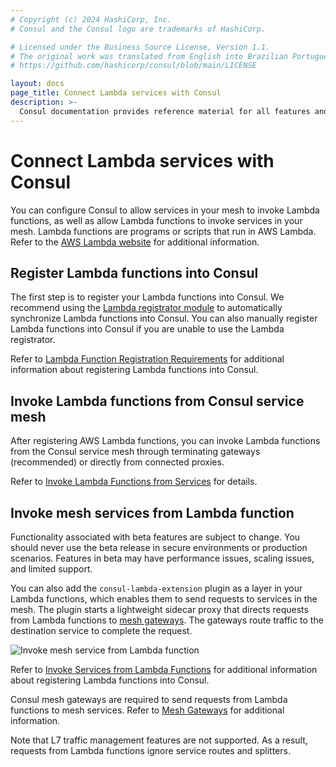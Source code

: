 ```yaml
---
# Copyright (c) 2024 HashiCorp, Inc.
# Consul and the Consul logo are trademarks of HashiCorp.

# Licensed under the Business Source License, Version 1.1.
# The original work was translated from English into Brazilian Portuguese.
# https://github.com/hashicorp/consul/blob/main/LICENSE

layout: docs
page_title: Connect Lambda services with Consul
description: >-
  Consul documentation provides reference material for all features and options available in Consul.
---
```


# Connect Lambda services with Consul

You can configure Consul to allow services in your mesh to invoke Lambda functions, as well as allow Lambda functions to invoke services in your mesh. Lambda functions are programs or scripts that run in AWS Lambda. Refer to the [AWS Lambda website](https://aws.amazon.com/lambda/) for additional information.

## Register Lambda functions into Consul

The first step is to register your Lambda functions into Consul. We recommend using the [Lambda registrator module](https://github.com/hashicorp/terraform-aws-consul-lambda/tree/main/modules/lambda-registrator) to automatically synchronize Lambda functions into Consul. You can also manually register Lambda functions into Consul if you are unable to use the Lambda registrator.

Refer to [Lambda Function Registration Requirements](/consul/docs/register/service/lambda) for additional information about registering Lambda functions into Consul.

## Invoke Lambda functions from Consul service mesh

After registering AWS Lambda functions, you can invoke Lambda functions from the Consul service mesh through terminating gateways (recommended) or directly from connected proxies.

Refer to [Invoke Lambda Functions from Services](/consul/docs/connect/lambda/function) for details.

## Invoke mesh services from Lambda function

<Note title="Lambda-to-mesh functionality is currently in beta">

Functionality associated with beta features are subject to change. You should never use the beta release in secure environments or production scenarios. Features in beta may have performance issues, scaling issues, and limited support.

</Note>

You can also add the `consul-lambda-extension` plugin as a layer in your Lambda functions, which enables them to send requests to services in the mesh. The plugin starts a lightweight sidecar proxy that directs requests from Lambda functions to [mesh gateways](/consul/docs/connect/gateways#mesh-gateways). The gateways route traffic to the destination service to complete the request.

![Invoke mesh service from Lambda function](/img/invoke-service-from-lambda-flow.svg)

Refer to [Invoke Services from Lambda Functions](/consul/docs/connect/lambda/service) for additional information about registering Lambda functions into Consul.

Consul mesh gateways are required to send requests from Lambda functions to mesh services. Refer to [Mesh Gateways](/consul/docs/east-west/mesh-gateway/) for additional information.

Note that L7 traffic management features are not supported. As a result, requests from Lambda functions ignore service routes and splitters.
